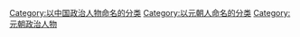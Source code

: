 [[Category:以中国政治人物命名的分类|Category:以中国政治人物命名的分类]]
[[Category:以元朝人命名的分类|Category:以元朝人命名的分类]]
[[Category:元朝政治人物|Category:元朝政治人物]]